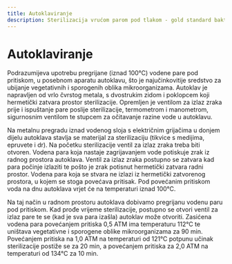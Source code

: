 ```yaml
---
title: Autoklaviranje
description: Sterilizacija vrućom parom pod tlakom - gold standard bakterioloških laboratorija
---
```


# Autoklaviranje

Podrazumijeva upotrebu pregrijane (iznad 100°C) vodene pare pod pritiskom, u posebnom aparatu autoklavu, što je najučinkovitije sredstvo za ubijanje vegetativnih i sporogenih oblika mikroorganizama. Autoklav je napravljen od vrlo čvrstog metala, s dvostrukim zidom i poklopcem koji hermetički zatvara prostor sterilizacije. Opremljen je ventilom za izlaz zraka prije i ispuštanje pare poslije sterilizacije, termometrom i manometrom, sigurnosnim ventilom te stupcem za očitavanje razine vode u autoklavu. 

Na metalnu pregradu iznad vodenog sloja s električnim grijačima u donjem dijelu autoklava stavlja se materijal za sterilizaciju (tikvice s medijima, epruvete i dr). Na početku sterilizacije ventil za izlaz zraka treba biti otvoren. Vodena para koja nastaje zagrijavanjem vode potiskuje zrak iz radnog prostora autoklava. Ventil za izlaz zraka postupno se zatvara kad para počinje izlaziti te pošto je zrak potisnut hermetički zatvara radni prostor. Vodena para koja se stvara ne izlazi iz hermetički zatvorenog prostora, u kojem se stoga povećava pritisak. Pod povećanim pritiskom voda na dnu autoklava vrjet će na temperaturi iznad 100°C.

Na taj način u radnom prostoru autoklava dobivamo pregrijanu vodenu paru pod pritiskom. Kad prođe vrijeme sterilizacije, postupno se otvori ventil za izlaz pare te se (kad je sva para izašla) autoklav može otvoriti. Zasićena vodena para povećanjem pritiska 0,5 ATM ima temperaturu 112°C te uništava vegetativne i sporogene oblike mikroorganizama za 90 min. Povećanjem pritiska na 1,0 ATM na temperaturi od 121°C potpunu učinak sterilizacije postiže se za 20 min, a povećanjem pritiska za 2,0 ATM na temperaturi od 134°C za 10 min.